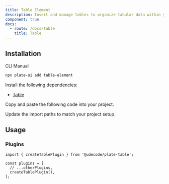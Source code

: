 ```yaml
---
title: Table Element
description: Insert and manage tables to organize tabular data within your content.
component: true
docs:
  - route: /docs/table
    title: Table
---
```


<ComponentPreview name="playground-demo" id="table" />

## Installation

<Tabs defaultValue="cli">

<TabsList>
  <TabsTrigger value="cli">CLI</TabsTrigger>
  <TabsTrigger value="manual">Manual</TabsTrigger>
</TabsList>
<TabsContent value="cli">

```bash
npx plate-ui add table-element
```

</TabsContent>

<TabsContent value="manual">

<Steps>

<Step>

Install the following dependencies:

- [Table](/docs/table)

</Step>

<Step>

Copy and paste the following code into your project.

</Step>

<ComponentSource name="table-element" />

<Step>

Update the import paths to match your project setup.

</Step>

</Steps>

</TabsContent>

</Tabs>

## Usage

### Plugins

```tsx
import { createTablePlugin } from '@udecode/plate-table';

const plugins = [
  // ...otherPlugins,
  createTablePlugin(),
];
```
